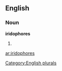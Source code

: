 ==English==

===Noun===
'''iridophores'''

# {{plural of|[[iridophore]]}}

[[Category:English plurals]]

[[ar:iridophores]]